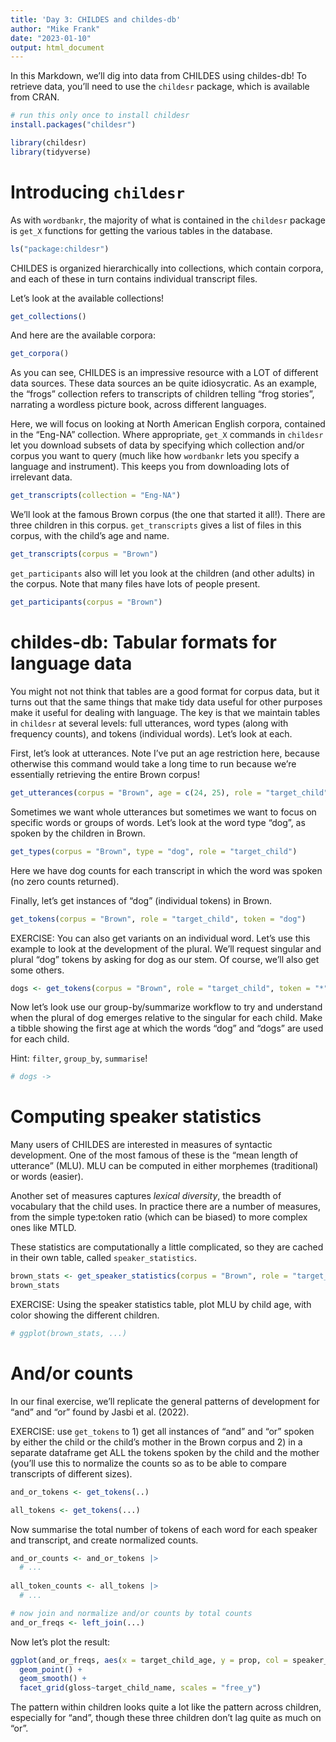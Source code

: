 ```yaml
---
title: 'Day 3: CHILDES and childes-db'
author: "Mike Frank"
date: "2023-01-10"
output: html_document
---
```


In this Markdown, we'll dig into data from CHILDES using childes-db! To retrieve data, you'll need to use the `childesr` package, which is available from CRAN. 


```r
# run this only once to install childesr
install.packages("childesr")
```
```r
library(childesr)
library(tidyverse)
```

# Introducing `childesr`

As with `wordbankr`, the majority of what is contained in the `childesr` package is `get_X` functions for getting the various tables in the database. 

```r
ls("package:childesr")
```
CHILDES is organized hierarchically into collections, which contain corpora, and each of these in turn contains individual transcript files. 

Let's look at the available collections!

```r
get_collections()
```

And here are the available corpora:

```r
get_corpora()
```

As you can see, CHILDES is an impressive resource with a LOT of different data sources. These data sources an be quite idiosycratic. As an example, the "frogs" collection refers to transcripts of children telling "frog stories", narrating a wordless picture book, across different languages.

Here, we will focus on looking at North American English corpora, contained in the "Eng-NA" collection. Where appropriate, `get_X` commands in `childesr` let you download subsets of data by specifying which collection and/or corpus you want to query (much like how `wordbankr` lets you specify a language and instrument). This keeps you from downloading lots of irrelevant data.  

```r
get_transcripts(collection = "Eng-NA")
```

We'll look at the famous Brown corpus (the one that started it all!). There are three children in this corpus. `get_transcripts` gives a list of files in this corpus, with the child's age and name. 

```r
get_transcripts(corpus = "Brown")
```
`get_participants` also will let you look at the children (and other adults) in the corpus. Note that many files have lots of people present. 

```r
get_participants(corpus = "Brown")
```
# childes-db: Tabular formats for language data

You might not not think that tables are a good format for corpus data, but it turns out that the same things that make tidy data useful for other purposes make it useful for dealing with language. The key is that we maintain tables in `childesr` at several levels: full utterances, word types (along with frequency counts), and tokens (individual words). Let's look at each. 

First, let's look at utterances. Note I've put an age restriction here, because otherwise this command would take a long time to run because we're essentially retrieving the entire Brown corpus!

```r
get_utterances(corpus = "Brown", age = c(24, 25), role = "target_child")
```
Sometimes we want whole utterances but sometimes we want to focus on specific words or groups of words. Let's look at the word type "dog", as spoken by the children in Brown. 

```r
get_types(corpus = "Brown", type = "dog", role = "target_child")
```
Here we have dog counts for each transcript in which the word was spoken (no zero counts returned). 

Finally, let's get instances of "dog" (individual tokens) in Brown.

```r
get_tokens(corpus = "Brown", role = "target_child", token = "dog")
```
EXERCISE: You can also get variants on an individual word. Let's use this example to look at the development of the plural. We'll request singular and plural "dog" tokens by asking for dog as our stem. Of course, we'll also get some others. 

```r
dogs <- get_tokens(corpus = "Brown", role = "target_child", token = "*", stem = "dog")
```
Now let's look use our group-by/summarize workflow to try and understand when the plural of dog emerges relative to the singular for each child.  Make a tibble showing the first age at which the words "dog" and "dogs" are used for each child.

Hint: `filter`, `group_by`, `summarise`!

```r
# dogs ->
```


# Computing speaker statistics

Many users of CHILDES are interested in measures of syntactic development. One of the most famous of these is the "mean length of utterance" (MLU). MLU can be computed in either morphemes (traditional) or words (easier). 

Another set of measures captures *lexical diversity*, the breadth of vocabulary that the child uses. In practice there are a number of measures, from the simple type:token ratio (which can be biased) to more complex ones like MTLD. 

These statistics are computationally a little complicated, so they are cached in their own table, called `speaker_statistics`. 

```r
brown_stats <- get_speaker_statistics(corpus = "Brown", role = "target_child")
brown_stats
```

EXERCISE: Using the speaker statistics table, plot MLU by child age, with color showing the different children. 

```r
# ggplot(brown_stats, ...)
```


# And/or counts

In our final exercise, we'll replicate the general patterns of development for "and" and "or" found by Jasbi et al. (2022). 

EXERCISE: use `get_tokens` to 1) get all instances of "and" and "or" spoken by either the child or the child's mother in the Brown corpus and 2) in a separate dataframe get ALL the tokens spoken by the child and the mother (you'll use this to normalize the counts so as to be able to compare transcripts of different sizes).

```r
and_or_tokens <- get_tokens(..)

all_tokens <- get_tokens(...)
```

Now summarise the total number of tokens of each word for each speaker and transcript, and create normalized counts.

```r
and_or_counts <- and_or_tokens |>
  # ...
  
all_token_counts <- all_tokens |>
  # ...

# now join and normalize and/or counts by total counts
and_or_freqs <- left_join(...) 
```

Now let's plot the result:

```r
ggplot(and_or_freqs, aes(x = target_child_age, y = prop, col = speaker_role)) + 
  geom_point() + 
  geom_smooth() + 
  facet_grid(gloss~target_child_name, scales = "free_y")
```

The pattern within children looks quite a lot like the pattern across children, especially for "and", though these three children don't lag quite as much on "or".
